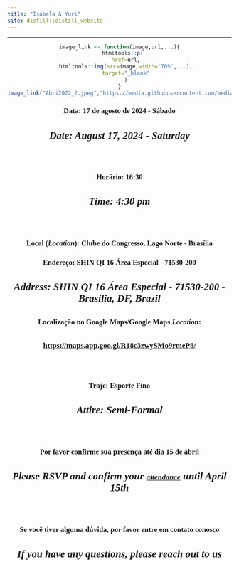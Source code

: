 ```yaml
---
title: "Isabela & Yuri"
site: distill::distill_website
---
```


<style type="text/css">
.slick-initialized .slick-slide {
    padding: 0;
}
</style>

<style type="text/css">
h1{
font-family: Taviraj;
}
</style>

<style type="text/css">
h2{
font-family: Taviraj;
}
</style>

<style type="text/css">
h3{
text-align: center;
font-family: Taviraj;
}
</style>

<style type="text/css">
h4{
font-family: Taviraj;
text-align: center;
font-size: 23px;
}
</style>


<style type="text/css">
a{
font-size: 17px;
font-family: Taviraj;
}
</style>

<style type="text/css">
.navbar-fixed-top{
position: absolute;
z-index: 2;
}
</style>

<style type="text/css">
  .navbar-brand {
    content:url("https://github.com/isabela-yuri/isabela-yuri.github.io/blob/main/sakura_complete_4.png");
    width:100%; /*width of your image*/
    max-width: 100%;
    margin-top: -5%;
   height:auto; /*height of your image*/
   padding = 0;
  }
}
</style>

<style type="text/css">
   .title{
   font-size: 0px !important;
}
</style>

<style type="text/css">
   .my_text{
   text-align: center;
   font-family: Taviraj;
}
</style>

<style type="text/css">
   img{
   padding: 3px;
   z-index: 1;
   position: relative;
}
</style>

<style type="text/css">
   .center {
  display: block;
  margin-left: auto;
  margin-right: auto;
  margin-top: auto;
}
</style>

----




<div style="width: 100%;  position:relative;">
<center class="center">
```r
image_link <- function(image,url,...){
  htmltools::p(
    href=url,
    htmltools::img(src=image,width='70%',...),
    target="_blank"
    )
}
image_link("Abri2022_2.jpeg","https://media.githubusercontent.com/media/isabela-yuri/isabela-yuri.github.io/main/6bc7410d1d5c571c49960a66fb96a54a856e3fb3/fotos/Abri2022.jpeg")
```

### Data: 17 de agosto de 2024 - Sábado
#### *Date: August 17, 2024 - Saturday*
</div>

</br>

### Horário: 16:30
#### *Time: 4:30 pm*

</br>

### Local (*Location*): Clube do Congresso, Lago Norte - Brasília
### Endereço: SHIN QI 16 Área Especial -  71530-200
#### *Address: SHIN QI 16 Área Especial - 71530-200 - Brasilia, DF, Brazil*
### Localização no Google Maps/Google Maps *Location*:

#### [https://maps.app.goo.gl/R18c3zwySMo9rmeP8/](https://maps.app.goo.gl/R18c3zwySMo9rmeP8/){target="_blank"}


</br>

### Traje: Esporte Fino
#### *Attire: Semi-Formal*

</br>

### Por favor confirme sua [presença](https://isabela-yuri.github.io/6bc7410d1d5c571c49960a66fb96a54a856e3fb3/presenca.html) até dia 15 de abril


#### *Please RSVP and confirm your [attendance](https://isabela-yuri.github.io/6bc7410d1d5c571c49960a66fb96a54a856e3fb3/presenca.html) until April 15th*

</br>

### Se você tiver alguma dúvida, por favor entre em contato conosco
#### *If you have any questions, please reach out to us*


</center>
</div>